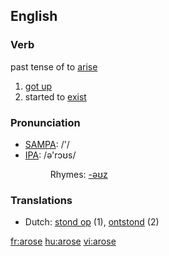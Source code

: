 ==English==

===Verb===
past tense of to [[arise]]

# [[got up]]
# started to [[exist]]

===Pronunciation===
*[[w:SAMPA|SAMPA]]: /'/
*[[w:IPA|IPA]]: /ə'rɔʊs/
*:Rhymes: [[Rhymes:English:-əʊz|-əʊz]]

===Translations===

*Dutch: [[stond op]] (1), [[ontstond]] (2)

[[fr:arose]]
[[hu:arose]]
[[vi:arose]]